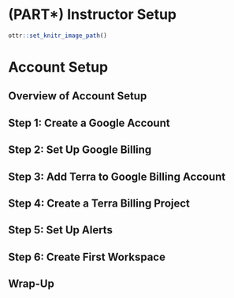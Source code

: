 # (PART\*) Instructor Setup {-}

```r
ottr::set_knitr_image_path()
```

# Account Setup

## Overview of Account Setup

## Step 1: Create a Google Account {#google-account}

## Step 2: Set Up Google Billing

## Step 3: Add Terra to Google Billing Account

## Step 4: Create a Terra Billing Project

## Step 5: Set Up Alerts

## Step 6: Create First Workspace  {#first-workspace}

## Wrap-Up
